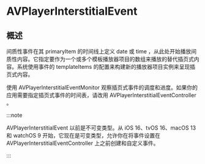 # AVPlayerInterstitialEvent

<ToBePolishedAfterTranslation />

<OriginalSource
  title="AVPlayerInterstitialEvent"
  url="https://developer.apple.com/documentation/avfoundation/avplayerinterstitialevent"
  summary="提供有关玩家如何呈现插页式内容的说明的对象"
/>

## 概述

间质性事件在其 primaryItem 的时间线上定义 date 或 time ，从此处开始播放间质性内容。它指定要作为一个或多个模板播放器项目的数组来播放的替代插页式内容。系统使用事件的 templateItems 的配置来构建新的播放器项目实例来呈现插页式内容。

使用 AVPlayerInterstitialEventMonitor 观察插页式事件的调度和进度。如果你的应用需要指定插页式事件的时间表，请改用 AVPlayerInterstitialEventController 。

:::note

AVPlayerInterstitialEvent 以前是不可变类型。从 iOS 16、tvOS 16、macOS 13 和 watchOS 9 开始，它现在是可变类型，允许你在将事件设置在 AVPlayerInterstitialEventController 上之前创建和自定义事件。

:::
